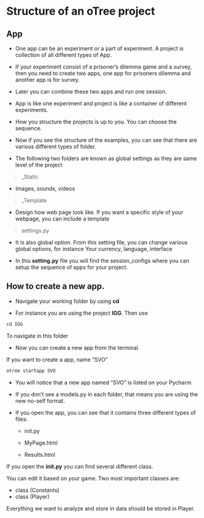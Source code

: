 # Structure of an oTree project

## App

- One app can be an experiment or a part of experiment. A project is collection of all different types of App.

- If your experiment consist of a prisoner's dilemma game and a survey, then you need to create two apps, one app for prisoners dilemma and another app is for survey.

- Later you can combine these two apps and run one session.

- App is like one experiment and project is like a container of different experiments.

- How you structure the projects is up to you. You can choose the sequence.

- Now if you see the structure of the examples, you can see that there are various different types of folder.

- The following two folders are known as global settings as they are same level of the project

> _Static 
 
  - Images, sounds, videos

> _Template

  - Design how web page look like. If you want a specific style of your webpage, you can include a template

>settings.py 

  - It is also global option. From this setting file, you can change various global options, for instance  Your currency, language, interface 

  - In this **setting.py** file you will find the session_configs where you can setup the sequence of apps for your project.


## How to create a new app.

- Navigate your working folder by using **cd**

- For instance you are using the project **IGG**. Then use 

```default
cd IGG 
```

To navigate in this folder

- Now you can create a new app from the terminal. 

If you want to create a app, name "SVO"

```default
otree startapp SVO
```

- You will notice that a new app named "SVO" is listed on your Pycharm

- If you don’t see a models.py in each folder, that means you are using the new no-self format.

- If you open the app, you can see that it contains three different types of files:

    - init.py
    
    - MyPage.html
    
    - Results.html

If you open the **init.py** you can find several different class.

You can edit it based on your game. Two most important classes are:
 
- class (Constants)
- class (Player)

Everything we want to analyze and store in data should be stored in Player.
 
